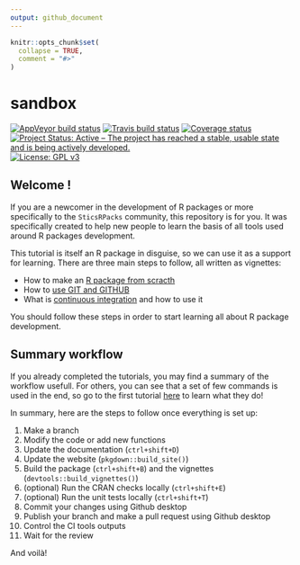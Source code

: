 ```yaml
---
output: github_document
---
```

<!-- rmarkdown v2 -->
<!-- README.md is generated from README.Rmd. Please edit that file -->

```r
knitr::opts_chunk$set(
  collapse = TRUE,
  comment = "#>"
)
```

# sandbox

[![AppVeyor build status](https://ci.appveyor.com/api/projects/status/9r39dkphrhlt0ffa?svg=true)](https://ci.appveyor.com/project/VEZY/sandbox)
[![Travis build status](https://travis-ci.org/SticsRPacks/sandbox.svg?branch=master)](https://travis-ci.org/SticsRPacks/sandbox)
[![Coverage status](https://codecov.io/gh/SticsRPacks/sandbox/branch/master/graph/badge.svg)](https://codecov.io/github/SticsRPacks/sandbox?branch=master)
[![Project Status: Active – The project has reached a stable, usable state and is being actively developed.](https://www.repostatus.org/badges/latest/active.svg)](https://www.repostatus.org/#active)
[![License: GPL v3](https://img.shields.io/badge/License-GPL%20v3-blue.svg)](https://www.gnu.org/licenses/gpl-3.0)

## Welcome !

If you are a newcomer in the development of R packages or more specifically to the `SticsRPacks` community, this repository is for you. It was specifically created to help new people to learn the basis of all tools used around R packages development.

This tutorial is itself an R package in disguise, so we can use it as a support for learning. There are three main steps to follow, all written as vignettes: 

* How to make an [R package from scracth ](docs/articles/make-a-package.html)  
* How to [use GIT and GITHUB](docs/articles/use-git-and-github.html)  
* What is [continuous integration](docs/articles/continuous-integration.html) and how to use it

You should follow these steps in order to start learning all about R package development.


## Summary workflow

If you already completed the tutorials, you may find a summary of the workflow usefull. For others, you can see that a set of few commands is used in the end, so go to the first tutorial [here](docs/articles/make-a-package.html) to learn what they do!

In summary, here are the steps to follow once everything is set up: 

1. Make a branch  
1. Modify the code or add new functions  
1. Update the documentation (`ctrl+shift+D`)  
1. Update the website (`pkgdown::build_site()`)
1. Build the package (`ctrl+shift+B`) and the vignettes (`devtools::build_vignettes()`) 
1. (optional) Run the CRAN checks locally (`ctrl+shift+E`)  
1. (optional) Run the unit tests locally (`ctrl+shift+T`)  
1. Commit your changes using Github desktop  
1. Publish your branch and make a pull request using Github desktop  
1. Control the CI tools outputs
1. Wait for the review

And voilà!

